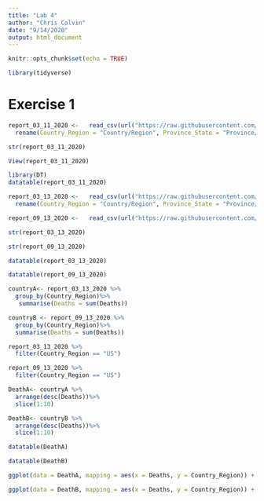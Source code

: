 ```yaml
---
title: "Lab 4"
author: "Chris Colvin"
date: "9/14/2020"
output: html_document
---
```


```r
knitr::opts_chunk$set(echo = TRUE)
```

```r
library(tidyverse)
```
# Exercise 1
```r
report_03_11_2020 <-   read_csv(url("https://raw.githubusercontent.com/CSSEGISandData/COVID-19/master/csse_covid_19_data/csse_covid_19_daily_reports/03-11-2020.csv")) %>%
  rename(Country_Region = "Country/Region", Province_State = "Province/State")
```

```r
str(report_03_11_2020)
```

```r
View(report_03_11_2020)
```

```r
library(DT)
datatable(report_03_11_2020)
```

```r
report_03_13_2020 <-   read_csv(url("https://raw.githubusercontent.com/CSSEGISandData/COVID-19/master/csse_covid_19_data/csse_covid_19_daily_reports/03-13-2020.csv")) %>%
  rename(Country_Region = "Country/Region", Province_State = "Province/State")
```
```r
report_09_13_2020 <-   read_csv(url("https://raw.githubusercontent.com/CSSEGISandData/COVID-19/master/csse_covid_19_data/csse_covid_19_daily_reports/09-13-2020.csv"))
```

```r
str(report_03_13_2020)

str(report_09_13_2020)
```

```r
datatable(report_03_13_2020)

datatable(report_09_13_2020)
```

```r
countryA<- report_03_13_2020 %>%
  group_by(Country_Region)%>%
   summarise(Deaths = sum(Deaths))
```


```r
countryB <- report_09_13_2020 %>%
  group_by(Country_Region)%>%
  summarise(Deaths = sum(Deaths))
```

```r
report_03_13_2020 %>%
  filter(Country_Region == "US")
```

```r
report_09_13_2020 %>%
  filter(Country_Region == "US")
```

```r
DeathA<- countryA %>%
  arrange(desc(Deaths))%>%
  slice(1:10)
```

```r
DeathB<- countryB %>%
  arrange(desc(Deaths))%>%
  slice(1:10)
```
```r
datatable(DeathA)
```
```r
datatable(DeathB)
```
```r
ggplot(data = DeathA, mapping = aes(x = Deaths, y = Country_Region)) + geom_bar(stat = 'identity' , color= "blue" , fill = "blue") 
```
```r
ggplot(data = DeathB, mapping = aes(x = Deaths, y = Country_Region)) + geom_bar(stat = 'identity', color= "blue" , fill = "blue") 
```


